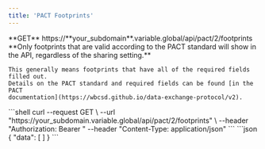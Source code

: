 ```yaml
---
title: 'PACT Footprints'
---
```


<Info>
**GET** https://**your_subdomain**.variable.global/api/pact/2/footprints
</Info>

<Note>
    **Only footprints that are valid according to the PACT standard will show in the API, regardless of the sharing
    setting.**

    This generally means footprints that have all of the required fields filled out.
    Details on the PACT standard and required fields can be found [in the PACT
    documentation](https://wbcsd.github.io/data-exchange-protocol/v2).
</Note>

<RequestExample>
```shell
curl --request GET \
  --url "https://your_subdomain.variable.global/api/pact/2/footprints" \
  --header "Authorization: Bearer <access_token>"
  --header "Content-Type: application/json"
```
</RequestExample>

<ResponseExample>
```json
{
  "data": [ <PactFootprint> ]
}
```
</ResponseExample>
